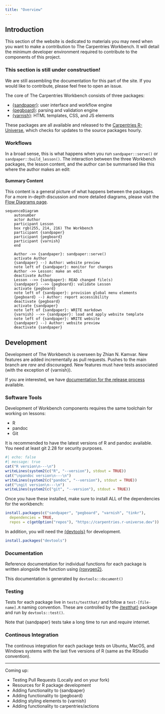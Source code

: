 ```yaml
---
title: "Overview"
---
```


## Introduction


This section of the website is dedicated to materials you may need when you want
to make a contribution to The Carpentries Workbench. It will detail the minimum
developer environment required to contribute to the components of this project. 

::: {.callout-warning}

### This section is still under construction!

We are still assembling the documentation for this part of the site. If you
would like to contribute, please feel free to open an issue.

:::

The core of The Carpentries Workbench consists of three packages: 

 - [{sandpaper}]\: user interface and workflow engine
 - [{pegboard}]\: parsing and validation engine
 - [{varnish}]\: HTML templates, CSS, and JS elements

These packages are all available and released to the [Carpentries 
R-Universe][r-universe], which checks for updates to the source packages hourly.

### Workflows

In a broad sense, this is what happens when you run `sandpaper::serve()` or
`sandpaper::build_lesson()`. The interaction between the three Workbench
packages, the lesson content, and the author can be summarised like this where
the author makes an edit:

::: {.callout-note}

#### Summary Content

This content is a general picture of what happens between the packages. For a
more in-depth discussion and more detailed diagrams, please visit the [Flow 
Diagrams page](flow.html).

:::

```mermaid
sequenceDiagram
    autonumber
    actor Author
    participant Lesson 
    box rgb(255, 214, 216) The Workbench
    participant {sandpaper}
    participant {pegboard}
    participant {varnish}
    end

    Author ->> {sandpaper}: sandpaper::serve()
    activate Author
    {sandpaper} --) Author: website preview
    note left of {sandpaper}: monitor for changes
    Author ->> Lesson: make an edit
    deactivate Author
    Lesson -->> {sandpaper}: READ changed file(s)
    {sandpaper} -->> {pegboard}: validate Lesson
    activate {pegboard}
    note left of {sandpaper}: provision global menu elements
    {pegboard} --) Author: report accessibility 
    deactivate {pegboard}
    activate {sandpaper}
    note left of {sandpaper}: WRITE markdown
    {varnish} -->> {sandpaper}: load and apply website template
    note left of {sandpaper}: WRITE website
    {sandpaper} --) Author: website preview
    deactivate {sandpaper}
```


## Development

Development of The Workbench is overseen by Zhian N. Kamvar. New features are
added incrementally as pull requests. Pushes to the main branch are _rare_ and
discouraged. New features must have tests associated (with the exception of
{varnish}).

If you are interested, we have [documentation for the release
process](releases.html) available.


### Software Tools

Development of Workbench components requires the same toolchain for working on
lessons:

 - R
 - pandoc
 - Git

It is recommended to have the latest versions of R and pandoc available. You
need at least git 2.28 for security purposes.

```r
#| echo: false
#| message: true
cat("R version\n---\n")
writeLines(system2(c("R", "--version"), stdout = TRUE))
cat("\npandoc version\n---\n")
writeLines(system2(c("pandoc", "--version"), stdout = TRUE))
cat("\ngit version\n---\n")
writeLines(system2(c("git", "--version"), stdout = TRUE))
```


Once you have these installed, make sure to install ALL of the dependencies for
the workbench:

```.r
install.packages(c("sandpaper", "pegboard", "varnish", "tinkr"),
  dependencies = TRUE,
  repos = c(getOption("repos"), "https://carpentries.r-universe.dev"))
```


In addition, you will need the [{devtools}](https://devtools.r-lib.org) for
development.

```.r
install.packages("devtools")
```

### Documentation

Reference documentation for individual functions for each package is written
alongside the function using [{roxygen2}](https://roxygen2.r-lib.org/).

This documentation is generated by `devtools::document()`

### Testing

Tests for each package live in `tests/testthat/` and follow a
`test-[file-name].R` naming convention. These are controlled by the
[{testthat}](https://testthat.r-lib.org/) package and run by `devtools::test()`.

Note that {sandpaper} tests take a long time to run and _require_ internet. 

### Continous Integration

The continous integration for each package tests on Ubuntu, MacOS, and Windows
systems with the last five versions of R (same as the RStudio convention). 

--------

Coming up:

 - Testing Pull Requests (Locally and on your fork)
 - Resources for R package development
 - Adding functionality to {sandpaper}
 - Adding functionality to {pegboard}
 - Adding styling elements to {varnish}
 - Adding functionality to carpentries/actions

[{varnish}]: https://carpentries.github.io/varnish/
[{pegboard}]: https://carpentries.github.io/pegboard/
[{sandpaper}]: sandpaper.html
[r-universe]: https://carpentries.r-universe.dev/
